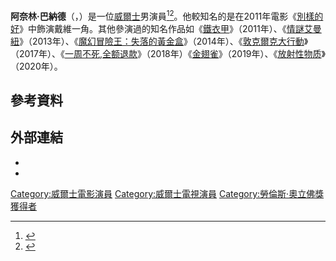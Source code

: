{{藝人
|type = 男演員
|name = 阿紐林·巴納德
|foreignname = Aneurin Barnard
|image = Aneurin Barnard 2013 (10005026916).jpg
|caption = 巴納德於2013年
|birth_date = {{birth date and age|df=yes|1987|5|8}}
|birth_place = {{WAL}}[[中格拉摩根郡|中格拉摩根郡]]，[[奧格摩爾|奧格摩爾]]
|occupation = 演員
|years_active = 2003年至今
}}
'''阿奈林·巴納德'''（{{lang-en|'''Aneurin Barnard'''}}，{{bd|1987年|5月8日}}）是一位[[威爾士|威爾士]]男演員<ref>{{Cite web |url=http://www.interviewmagazine.com/film/aneurin-barnard-the-truth-about-fishes-sundance/#_ |title=存档副本 |accessdate=2016-03-25 |archive-date=2019-06-17 |archive-url=https://web.archive.org/web/20190617170426/https://www.interviewmagazine.com/film/aneurin-barnard-the-truth-about-fishes-sundance#_ |dead-url=no }}</ref><ref name="walesonline.co.uk">{{Cite web |url=http://www.walesonline.co.uk/lifestyle/showbiz/aneurin-barnard-films-new-bbc-2022736 |title=存档副本 |accessdate=2016-03-25 |archive-date=2020-01-28 |archive-url=https://web.archive.org/web/20200128120742/https://www.walesonline.co.uk/lifestyle/showbiz/aneurin-barnard-films-new-bbc-2022736 |dead-url=no }}</ref>。他較知名的是在2011年電影《[[別樣的好|別樣的好]]》中飾演戴維一角。其他參演過的知名作品如《[[鐵衣甲|鐵衣甲]]》（2011年）、《[[情謎艾曼紐|情謎艾曼紐]]》（2013年）、《[[魔幻冒險王：失落的黃金盒|魔幻冒險王：失落的黃金盒]]》（2014年）、《[[敦克爾克大行動|敦克爾克大行動]]》（2017年）、《[[一周不死,全额退款|一周不死,全额退款]]》（2018年）《[[金翅雀_(電影)|金翅雀]]》（2019年）、《[[放射性物质|放射性物质]]》（2020年）。

==參考資料==
{{Reflist}}

==外部連結==
* {{IMDb name|2902567}} 
* {{Twitter|aneurinBarnard|Aneurin Barnard}}

{{Authority control}}
{{DEFAULTSORT:Barnard, Aneurin}}
[[Category:威爾士電影演員|Category:威爾士電影演員]]
[[Category:威爾士電視演員|Category:威爾士電視演員]]
[[Category:勞倫斯·奧立佛獎獲得者|Category:勞倫斯·奧立佛獎獲得者]]